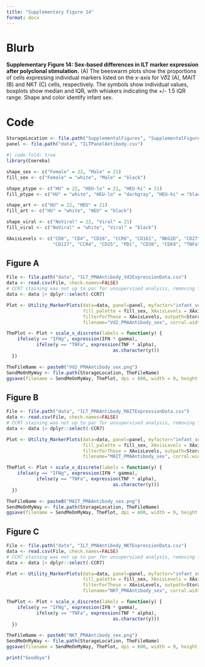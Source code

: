 ```yaml
---
title: "Supplementary Figure 14"
format: docx
---
```


# Blurb

**Supplementary Figure 14: Sex-based differences in ILT marker expression after polyclonal stimulation.** (A) The beeswarm plots show the proportions of cells expressing individual markers listed on the x-axis for V𝛿2 (A), MAIT (B) and NKT (C) cells, respectively. The symbols show individual values, boxplots show median and IQR, with whiskers indicating the +/- 1.5 IQR range. Shape and color identify infant sex.

# Code

```r
StorageLocation <- file.path("SupplementalFigures", "SupplementalFigure14")
panel <- file.path("data", "ILTPanelAntibody.csv")
```

```r
#| code-fold: true
library(Coereba)

shape_sex <- c("Female" = 22, "Male" = 21)
fill_sex <- c("Female" = "white", "Male" = "black")

shape_ptype <- c("HU" = 22, "HEU-lo" = 21, "HEU-hi" = 21)
fill_ptype <- c("HU" = "white", "HEU-lo" = "darkgray", "HEU-hi" = "black")

shape_art <- c("HU" = 22, "HEU" = 21)
fill_art <- c("HU" = "white", "HEU" = "black")

shape_viral <- c("NoViral" = 22, "Viral" = 21)
fill_viral <- c("NoViral" = "white", "Viral" = "black")
```

```r
XAxisLevels <- c("CD8", "CD4", "CD26", "CCR6", "CD161", "NKG2D", "CD27", "CD45RA",
                 "CD127", "CCR4", "CD25", "PD1", "CD38", "CD69", "TNFa", "IFNg", "CD107a")
```

## Figure A

```r
File <- file.path("data", "ILT_PMAAntibody_Vd2ExpressionData.csv")
data <- read.csv(File, check.names=FALSE)
# CCR7 staining was not up to par for unsupervised analysis, removing from ME plots. 
data <- data |> dplyr::select(-CCR7)

Plot <- Utility_MarkerPlots(data=data, panel=panel, myfactor="infant_sex", shape_palette = shape_sex,
                            fill_palette = fill_sex, XAxisLevels = XAxisLevels, savePlot=FALSE,
                            filterForThese = XAxisLevels, outpath=StorageLocation,
                            filename="Vd2_PMAAntibody_sex", corral.width=0.8)

ThePlot <- Plot + scale_x_discrete(labels = function(y) {
    ifelse(y == "IFNg", expression(IFN * gamma),
           ifelse(y == "TNFa", expression(TNF * alpha),
                                       as.character(y)))
  })

TheFileName <- paste0("Vd2_PMAAntibody_sex.png")
SendMeOnMyWay <- file.path(StorageLocation, TheFileName)
ggsave(filename = SendMeOnMyWay, ThePlot, dpi = 600, width = 9, height = 3)
```

## Figure B

```r
File <- file.path("data", "ILT_PMAAntibody_MAITExpressionData.csv")
data <- read.csv(File, check.names=FALSE)
# CCR7 staining was not up to par for unsupervised analysis, removing from ME plots. 
data <- data |> dplyr::select(-CCR7)

Plot <- Utility_MarkerPlots(data=data, panel=panel, myfactor="infant_sex", shape_palette = shape_sex,
                            fill_palette = fill_sex, XAxisLevels = XAxisLevels, savePlot=FALSE,
                            filterForThese = XAxisLevels, outpath=StorageLocation,
                            filename="MAIT_PMAAntibody_sex", corral.width=0.8)

ThePlot <- Plot + scale_x_discrete(labels = function(y) {
    ifelse(y == "IFNg", expression(IFN * gamma),
           ifelse(y == "TNFa", expression(TNF * alpha),
                                       as.character(y)))
  })

TheFileName <- paste0("MAIT_PMAAntibody_sex.png")
SendMeOnMyWay <- file.path(StorageLocation, TheFileName)
ggsave(filename = SendMeOnMyWay, ThePlot, dpi = 600, width = 9, height = 3)
```

## Figure C

```r
File <- file.path("data", "ILT_PMAAntibody_NKTExpressionData.csv")
data <- read.csv(File, check.names=FALSE)
# CCR7 staining was not up to par for unsupervised analysis, removing from ME plots. 
data <- data |> dplyr::select(-CCR7)

Plot <- Utility_MarkerPlots(data=data, panel=panel, myfactor="infant_sex", shape_palette = shape_sex,
                            fill_palette = fill_sex, XAxisLevels = XAxisLevels, savePlot=FALSE,
                            filterForThese = XAxisLevels, outpath=StorageLocation,
                            filename="NKT_PMAAntibody_sex", corral.width=0.8)

ThePlot <- Plot + scale_x_discrete(labels = function(y) {
    ifelse(y == "IFNg", expression(IFN * gamma),
           ifelse(y == "TNFa", expression(TNF * alpha),
                                       as.character(y)))
  })

TheFileName <- paste0("NKT_PMAAntibody_sex.png")
SendMeOnMyWay <- file.path(StorageLocation, TheFileName)
ggsave(filename = SendMeOnMyWay, ThePlot, dpi = 600, width = 9, height = 3)
```

```r
print("Goodbye")
```